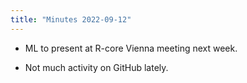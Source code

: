 ```yaml
---
title: "Minutes 2022-09-12"
---
```


* ML to present at R-core Vienna meeting next week.

* Not much activity on GitHub lately.

